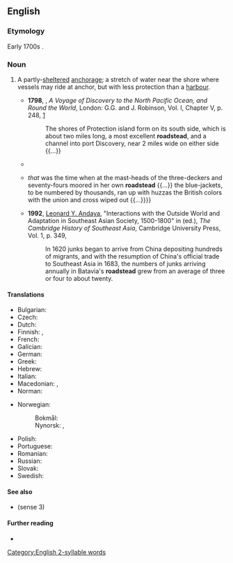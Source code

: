 ==English==

===Etymology===
Early 1700s {{compound|en|road|stead}}.

===Noun===
{{en-noun}}

# {{lb|en|nautical}} A partly-[[sheltered]] [[anchorage]]; a stretch of water near the shore where vessels may ride at anchor, but with less protection than a [[harbour]].
#* '''1798''', {{w|George Vancouver}}, ''A Voyage of Discovery to the North Pacific Ocean, and Round the World'', London: G.G. and J. Robinson, Vol. I, Chapter V, p. 248, [https://books.google.ca/books?id=_F8vAQAAMAAJ&printsec=frontcover#v=onepage&q&f=false]
#*: The shores of Protection island form on its south side, which is about two miles long, a most excellent '''roadstead''', and a channel into port Discovery, near 2 miles wide on either side {{...}}
#* {{RQ:Lawrence Sons and Lovers|footer=New York: Viking, Chapter IX, p. 248, [https://archive.org/details/cu31924010564429]|text=Clusters of strong flowers rose everywhere above the coarse tussocks of bent. It was like a '''roadstead''' crowded with tall fairy-shipping.}}
#* {{RQ:Melville Billy Budd[http://gutenberg.net.au/ebooks06/0608511h.html Chapter 3]|text={{...}} ''that'' was the time when at the mast-heads of the three-deckers and seventy-fours moored in her own '''roadstead''' {{...}} the blue-jackets, to be numbered by thousands, ran up with huzzas the British colors with the union and cross wiped out {{...}}}}
#* '''1992''', [[w:Leonard Andaya|Leonard Y. Andaya]], "Interactions with the Outside World and Adaptation in Southeast Asian Society, 1500-1800" in {{w|Nicholas Tarling}} (ed.), ''The Cambridge History of Southeast Asia'', Cambridge University Press, Vol. 1, p. 349,
#*: In 1620 junks began to arrive from China depositing hundreds of migrants, and with the resumption of China's official trade to Southeast Asia in 1683, the numbers of junks arriving annually in Batavia's '''roadstead''' grew from an average of three or four to about twenty.

====Translations====
{{trans-top|partly-sheltered anchorage outside a harbour}}
* Bulgarian: {{t+|bg|рейд|m}}
* Czech: {{t+|cs|rejda|f}}
* Dutch: {{t+|nl|rede|c}}
* Finnish: {{t+|fi|reti}}, {{t+|fi|redi}}
* French: {{t+|fr|rade}}
* Galician: {{t+|gl|ancoradoiro|m}}
* German: {{t+|de|Reede}}
* Greek: {{t|el|ράδα|f}}
* Hebrew: {{t+|he|תַּחֲנַת עֲגִינָה|f|tr=takhanat aginah}}
* Italian: {{t+|it|rada|f}}
* Macedonian: {{t|mk|сидриште|n}}, {{t|mk|котвиште|n}}
* Norman: {{t|nrf|rade|f}}
{{trans-mid}}
* Norwegian:
*: Bokmål: {{t+|nb|red|m}}
*: Nynorsk: {{t+|nn|red|m}}, {{t|nn|rei|f}}
* Polish: {{t+|pl|reda|f}}
* Portuguese: {{t+|pt|angra|f}}
* Romanian: {{t+|ro|radă|f}}
* Russian: {{t+|ru|рейд}}
* Slovak: {{t|sk|rejda|f}}
* Swedish: {{t+|sv|redd}}
{{trans-bottom}}

====See also====
* {{l|en|road}} (sense 3)

====Further reading====
* {{pedia}}

[[Category:English 2-syllable words]]